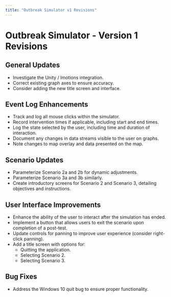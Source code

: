 ```yaml
---
title: "Outbreak Simulator v1 Revisions"
---
```



# Outbreak Simulator - Version 1 Revisions

## General Updates
- Investigate the Unity / Imotions integration.
- Correct existing graph axes to ensure accuracy.
- Consider adding the new title screen and interface.

## Event Log Enhancements
- Track and log all mouse clicks within the simulator.
- Record intervention times if applicable, including start and end times.
- Log the state selected by the user, including time and duration of interaction.
- Document any changes in data streams visible to the user on graphs.
- Note changes to map overlay and data presented on the map.

## Scenario Updates
- Parameterize Scenario 2a and 2b for dynamic adjustments.
- Parameterize Scenario 3a and 3b similarly.
- Create introductory screens for Scenario 2 and Scenario 3, detailing objectives and instructions.

## User Interface Improvements
- Enhance the ability of the user to interact after the simulation has ended.
- Implement a button that allows users to exit the scenario upon completion of a post-test.
- Update controls for panning to improve user experience (consider right-click panning).
- Add a title screen with options for:
  - Quitting the application.
  - Selecting Scenario 2.
  - Selecting Scenario 3.

## Bug Fixes
- Address the Windows 10 quit bug to ensure proper functionality.
